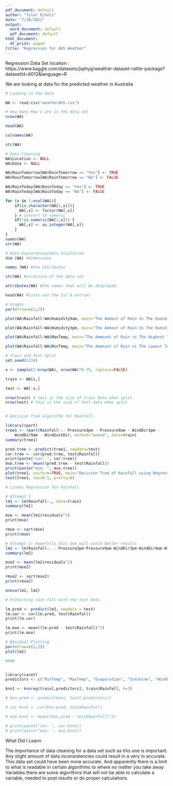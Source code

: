 ---
pdf_document: default
author: "Tyler Echols"
date: "7/10/2022"
output:
  word_document: default
  pdf_document: default
html_document:
  df_print: paged
title: "Regression for AUS Weather"
---

Regression Data Set location : https://www.kaggle.com/datasets/jsphyg/weather-dataset-rattle-package?datasetId=6012&language=R

We are looking at data for the predicted weather in Australia 

```{r}
# Loading in the data  

WA <- read.csv("weatherAUS.csv")

# How many Row's are in the data set 
nrow(WA)

head(WA)

colnames(WA)

str(WA)
```

```{r}
# Data Cleaning
WA$Location <- NULL
WA$Date <- NULL

WA$RainTomorrow[WA$RainTomorrow == "Yes"] <- TRUE
WA$RainTomorrow[WA$RainTomorrow == "No"] <- FALSE

WA$RainToday[WA$RainToday == "Yes"] <- TRUE
WA$RainToday[WA$RainToday == "No"] <- FALSE

for (x in 1:ncol(WA)){
    if(is.character(WA[1,x])){
      WA[,x] <- factor(WA[,x])
    } # convert to numeric
    if(!is.numeric(WA[1,x])) {
      WA[,x] <- as.integer(WA[,x])
    }
}
names(WA)
str(WA)


```

```{r}
# Data Exploration/Data Visulation 
dim (WA) #dimensions

names (WA) #the attributes

str(WA) #structure of the data set

attributes(WA) #the names that will be displayed

head(WA) #lists out the 1st 6 entries

```

```{r}
# Graphs 
par(mfrow=c(1,2))

plot(WA$Rainfall~WA$Humidity9am, main="The Ammout of Rain Vs The Humidity at 9am")

plot(WA$Rainfall~WA$Humidity3pm, main="The Ammout of Rain Vs The Humidity at 3pm")

plot(WA$Rainfall~WA$MaxTemp, main="The Ammount of Rain vs The Highest Temp")

plot(WA$Rainfall~WA$MinTemp, main="The Ammount of Rain vs The Lowest Temp")
```

```{r}
# Train and Test Split
set.seed(1234)

x <- sample(1:nrow(WA), nrow(WA)*0.75, replace=FALSE)

train <- WA[x,]

test <- WA[-x,]

nrow(train) # this is the size of train data when split 
nrow(test) # this is the size of test data when split 


# Decision Tree algorithm for Rainfall 

library(rpart)
tree1 <- rpart(Rainfall~.- Pressure3pm - Pressure9am - WindDir3pm - 
    WindDir9am - WindGustDir, method="anova", data=train)
summary(tree1)

pred.tree <- predict(tree1, newdata=test)
cor.tree <- cor(pred.tree, test$Rainfall)
print(paste("cor: ", cor.tree))
mse.tree <- mean((pred.tree - test$Rainfall))
print(paste("mse: ", mse.tree))
plot(tree1, uniform=TRUE, main="Decision Tree of Rainfall using Regression")
text(tree1, cex=0.5, pretty=0)

```





```{r}
# Linear Regression for Rainfall 

# Attempt 1 
lm1 <- lm(Rainfall~., data=train)
summary(lm1)

mse <- mean(lm1$residuals^2)
print(mse)

rmse <- sqrt(mse)
print(rmse)
```



```{r}
# Attempt 2: hopefully this one will yield better results 
lm2 <- lm(Rainfall~. - Pressure3pm-Pressure9am-WindDir3pm-WindDir9am-WindGustDir, data=train)
summary(lm2)

mse2 <- mean(lm2$residuals^2)
print(mse2)

rmse2 <- sqrt(mse2)
print(rmse2)

```


```{r}
anova(lm1, lm2)
```

```{r}
# Predicting rain fall with the test Data 

lm.pred <- predict(lm2, newdata = test)
lm.cor <- cor(lm.pred, test$Rainfall)
print(lm.cor)

lm.mse <- mean((lm.pred - test$Rainfall)^2)
print(lm.mse)

```

```{r}
# Residual Plotting 
par(mfrow=c(2,2))
plot(lm2)

```

```{r}

#kNN 


library(caret)
predictors <- c("MinTemp", "MaxTemp", "Evaporation", "Sunshine", "WindGustSpeed", "WindSpeed9am", "WindSpeed3pm", "Humidity9am", "Humidity3pm", "Cloud9am", "Cloud3pm", "Temp9am", "Temp3pm", "RainToday", "RainTomorrow")

knn1 <- knnreg(train[,predictors], train$Rainfall, k=3)

# knn.pred <- predict(knn1, test[,predictors])

# cor.knn1 <- cor(knn.pred, test$Rainfall)

# mse.knn1 <- mean((knn.pred - test$Rainfall)^2)

# print(paste("cor: ", cor.knn1))
# print(paste("mse: ", mse.knn1))
```

What Did I Learn:

The importance of data cleaning for a data set such as this one is important. Any slight amount of data inconsistencies could result in a very in accurate. This data set could have been more accurate. And apparently there is a limit to what is readable in certain algorithms to where no matter you take away Variables there are some algorithms that will not be able to calculate a variable, needed to post results or do proper calculations.    

